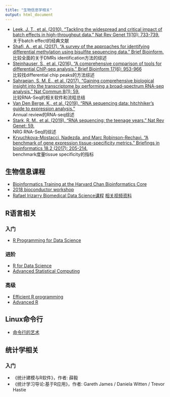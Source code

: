```yaml
---
title: "生物信息学相关"
output: html_document
---
```


* [Leek, J. T., et al. (2010). "Tackling the widespread and critical impact of batch effects in high-throughput data." Nat Rev Genet 11(10): 733-739.](https://www.nature.com/articles/nrg2825)  
    关于batch effect的经典文献
* [Shafi, A., et al. (2017). "A survey of the approaches for identifying differential methylation using bisulfite sequencing data." Brief Bioinform.](https://academic.oup.com/bib/advance-article/doi/10.1093/bib/bbx013/3064341)  
    比较全面的关于DMRs identification方法的综述
* [Steinhauser, S., et al. (2016). "A comprehensive comparison of tools for differential ChIP-seq analysis." Brief Bioinform 17(6): 953-966](https://academic.oup.com/bib/article/17/6/953/2453197)  
    比较找differential chip peaks的方法综述  
* [Sahraeian, S. M. E., et al. (2017). "Gaining comprehensive biological insight into the transcriptome by performing a broad-spectrum RNA-seq analysis." Nat Commun 8(1): 59.](https://www.nature.com/articles/s41467-017-00050-4)  
    比较RNA-Seq的相关软件和流程总结  
* [Van Den Berge, K., et al. (2019). "RNA sequencing data: hitchhiker's guide to expression analysis."](https://www.annualreviews.org/doi/full/10.1146/annurev-biodatasci-072018-021255)  
    Annual review的RNA-seq综述  
* [Stark, R. M., et al. (2019). "RNA sequencing: the teenage years." Nat Rev Genet: 59.](https://www.nature.com/articles/s41576-019-0150-2)  
    NRG RNA-Seq的综述  
* [Kryuchkova-Mostacci, Nadezda, and Marc Robinson-Rechavi. "A benchmark of gene expression tissue-specificity metrics." Briefings in bioinformatics 18.2 (2017): 205-214.](https://academic.oup.com/bib/article/18/2/205/2562739?login=true)  
    benchmark度量tissue specificity的指标  

## 生物信息课程
* [Bioinformatics Training at the Harvard Chan Bioinformatics Core](https://hbctraining.github.io/main/)
* [2018 bioconductor workshop](https://bioconductor.github.io/BiocWorkshops/)
* [Rafael Irizarry Biomedical Data Science课程](http://genomicsclass.github.io/book/)   [相关视频资料](http://rafalab.github.io/pages/harvardx.html)

## R语言相关
### 入门
* [R Programming for Data Science](https://bookdown.org/rdpeng/rprogdatascience/)  

### 进阶  
* [R for Data Science](https://r4ds.had.co.nz/)  
* [Advanced Statistical Computing](https://bookdown.org/rdpeng/advstatcomp/)  

### 高级  
* [Efficient R programming](https://bookdown.org/csgillespie/efficientR/)  
* [Advanced R](http://adv-r.had.co.nz/)  

## Linux命令行
* [命令行的艺术](https://github.com/jlevy/the-art-of-command-line/blob/master/README-zh.md)

## 统计学相关
### 入门
* 《统计建模与R软件》，作者: 薛毅
* 《统计学习导论:基于R应用》，作者: Gareth James / Daniela Witten / Trevor Hastie